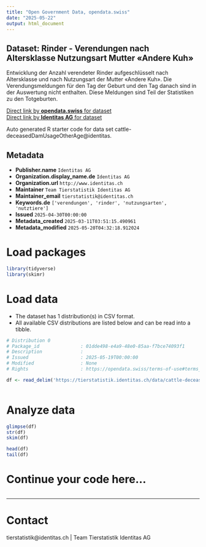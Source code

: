```yaml
---
title: "Open Government Data, opendata.swiss"
date: "2025-05-22"
output: html_document
---
```


## Dataset: Rinder - Verendungen nach Altersklasse Nutzungsart Mutter «Andere Kuh»

Entwicklung der Anzahl verendeter Rinder aufgeschlüsselt nach Altersklasse und nach Nutzungsart der Mutter «Andere Kuh». Die Verendungsmeldungen für den Tag der Geburt und den Tag danach sind in der Auswertung nicht enthalten. Diese Meldungen sind Teil der Statistiken zu den Totgeburten.

[Direct link by **opendata.swiss** for dataset](https://opendata.swiss/de/dataset/rinder-verendungen-nach-altersklasse-nutzungsart-mutter-andere-kuh)<br>
[Direct link by **Identitas AG** for dataset](https://tierstatistik.identitas.ch/)

Auto generated R starter code for data set cattle-deceasedDamUsageOtherAge@identitas.

## Metadata

- **Publisher.name** `Identitas AG`
- **Organization.display_name.de** `Identitas AG`
- **Organization.url** `http://www.identitas.ch`
- **Maintainer** `Team Tierstatistik Identitas AG`
- **Maintainer_email** `tierstatistik@identitas.ch`
- **Keywords.de** `['verendungen', 'rinder', 'nutzungsarten', 'nutztiere']`
- **Issued** `2025-04-30T00:00:00`
- **Metadata_created** `2025-03-11T03:51:15.490961`
- **Metadata_modified** `2025-05-20T04:32:18.912024`


# Load packages

```r

library(tidyverse)
library(skimr)

```

# Load data

-   The dataset has 1 distribution(s) in CSV format.
-   All available CSV distributions are listed below and can be read into a tibble.

```r

# Distribution 0
# Package_id               : 01dde498-e4a9-48e0-85aa-f7bce74093f1
# Description              : 
# Issued                   : 2025-05-19T00:00:00
# Modified                 : None
# Rights                   : https://opendata.swiss/terms-of-use#terms_by

df <- read_delim('https://tierstatistik.identitas.ch/data/cattle-deceasedDamUsageOtherAge.csv')



```

# Analyze data

```r

glimpse(df)
str(df)
skim(df)

head(df)
tail(df)

```

# Continue your code here...

```r

```

------------------------------------------------------------------------

# Contact

tierstatistik@identitas.ch | Team Tierstatistik Identitas AG
